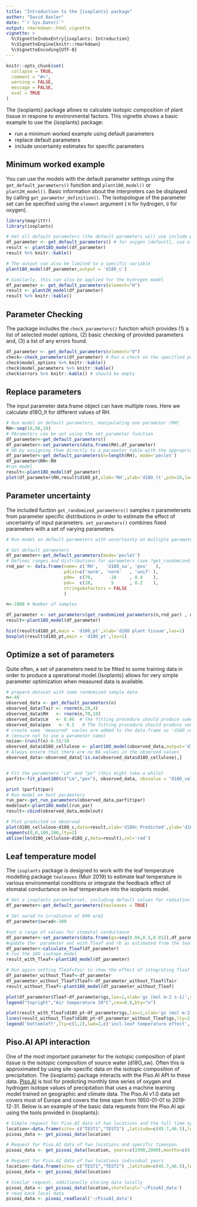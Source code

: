 ```yaml
---
title: "Introduction to the {isoplants} package"
author: "David Basler"
date: "`r Sys.Date()`"
output: rmarkdown::html_vignette
vignette: >
  %\VignetteIndexEntry{isoplants: Introduction}
  %\VignetteEngine{knitr::rmarkdown}
  %\VignetteEncoding{UTF-8}
---
```


```r
knitr::opts_chunk$set(
  collapse = TRUE,
  comment = "#>",
  warning = FALSE,
  message = FALSE,
  eval = TRUE
)
```

The {isoplants} package allows to calculate isotopic composition of plant tissue in respone to environmental factors. 
This vignette shows a basic example to use the {isoplants} package:

- run a minimum worked example using default parameters
- replace default parameters
- include uncertainty estimates for specific parameters

## Minimum worked example

You can use the models with the default parameter settings using the `get_default_parameters()` function and `plant18O_model()` or `plant2H_model()`. Basic information about the interpreters can be displayed by calling `get_parameter_definition()`. The isotopologue of the parameter set can be specified using the `element` argument ( `H` for hydrogen, `O` for oxygen).


```r

library(magrittr)
library(isoplants)

# Get all default parameters (the default parameters will use include parameters for the Péclet model)
df_parameter <- get_default_parameters() # for oxygen [default], use element='O' to specify oxygen explicitly
result <- plant18O_model(df_parameter)
result %>% knitr::kable()

# The output can also be limited to a specific variable
plant18O_model(df_parameter,output = 'd18O_c')

# Similarly, this can also be applied for the hydrogen model
df_parameter <- get_default_parameters(element="H")
result <- plant2H_model(df_parameter)
result %>% knitr::kable()

```

## Parameter Checking

The package includes the `check_parameters()` function which provides 
(1) a list of selected model options, 
(2) basic checking of provided parameters and, 
(3) a list of any errors found.


```r
df_parameter <- get_default_parameters(element="O")
check<-check_parameters(df_parameter) # Run a check on the specified parameters
check$model_options %>% knitr::kable()
check$model_parameters %>% knitr::kable()
check$errors %>% knitr::kable() # should be empty

```

## Replace parameters

The input parameter data.frame object can have multiple rows. Here we calculate d18O_lt for different values of RH.

```r
# Run model on default parameters, manipulating one parameter (RH)
RH<-seq(10,90,10)
# PArameters can be set using the set_parameter function
df_parameter<-get_default_parameters()
df_parameter<-set_parameters(data.frame(RH),df_parameter)
# OR by assigning them directly to a parameter table with the appropriate number of rows
df_parameter<-get_default_parameters(n=length(RH), mode='peclet')
df_parameter$RH<-RH
#run model
result<-plant18O_model(df_parameter)
plot(df_parameter$RH,result$d18O_pt,xlab='RH',ylab='d18O_lt',pch=19,las=1)
```

## Parameter uncertainty

The included fuction `get_randomized_parameters()` samples n parametersets from parameter specific distributions in order to estimate the effect of uncertainty of input parameters. `set_parameters()` combines fixed parameters with a set of varying parameters.

```r
# Run model on default parameters with uncertainty on multiple parameter

# Get default parameters
df_parameter<-get_default_parameters(mode='peclet')
# Defines ranges and distributions for parameters (see ?get_randomized_parameters for detailed information on the imput format and further options)
rnd_par <- data.frame(name= c('RH',   'd18O_sw', 'pex'   ),
                      pdist=c('norm', 'norm'   , 'unif' ),
                      pdm=  c(70,      -10     , 0.4    ),
                      pdv=  c(20,       5      , 0.2    ),
                      stringsAsFactors = FALSE
                      )

n<-1000 # Number of samples

df_parameter <- set_parameters(get_randomized_parameters(n,rnd_par) , df_parameter)
result<-plant18O_model(df_parameter)

```
```r
hist(result$d18O_pt,main = 'd18O_pt',xlab='d18O plant tissue',las=1)
boxplot(result$d18O_pt,main = 'd18O_pt',las=1)

```


## Optimize a set of parameters

Quite often, a set of parameters need to be fitted to some training data in order to produce a operational model.{Isoplants} allows for very simple parameter optimization when measured data is available.

```r

# prepare dataset with some randomized sample data
n<-40
observed_data <- get_default_parameters(n)
observed_data$Tair <- rnorm(n,20,4)
observed_data$RH   <- rnorm(n,70,10)
observed_data$Lm   <- 0.06  # The fitting procedure should produce something close to this value
observed_data$pex   <- 0.5   # The fitting procedure should produce something close to this value
# create some 'measured' vaules are added to the data.frame as 'd18O_cellulose'
# (ensure not to use a parameter name)
noise<-(runif(n)-0.5)/10
observed_data$d18O_cellulose <- plant18O_model(observed_data,output='d18O_c') + noise
# Always ensure that there are no NA values in the observed values
observed_data<-observed_data[!is.na(observed_data$d18O_cellulose),]


# Fit the parameters "Lm" and "px" (this might take a while)
parfit<-fit_plant18O(c("Lm","pex"), observed_data, obsvalue = "d18O_cellulose", modvalue ="d18O_c")

print (parfit$par)
# Run model on best parameters
run_par<-get_run_parameters(observed_data,parfit$par)
modelout<-plant18O_model(run_par)
result<-cbind(observed_data,modelout)

```
```r

# Plot predicted vs observed
plot(d18O_cellulose~d18O_c,data=result,xlab='d18Oc Predicted',ylab='d18Oc Observed',las=1,pch=19,col='red')
segments(0,0,100,100,lty=2)
abline(lm(d18O_cellulose~d18O_c,data=result),col='red')

```




## Leaf temperature model

The `isoplants` package is designed to work with the leaf temperature modelling package `tealeaves` (Muir 2019) to estimate leaf temperature in various environmental conditions or integrate the feedback effect of stomatal conductance on leaf temperature into the isoplants model.


```r

# Get a isoplants parameterset, including default values for radiation windspeed and leaf size
df_parameter<-get_default_parameters(tealeaves = TRUE) 

# Set swrad to irradiance at 800 w/m2
df_parameter$swrad<-300

#set a range of values for stomatal conductance
df_parameter<-set_parameters(data.frame(gs=seq(0.04,0.5,0.01)),df_parameter) 
#update the  parameter set with Tleaf and rb as estimated from the tealeaves model
df_parameter<-calculate_Tleaf(df_parameter) 
# run the 18O isotope model
result_with_Tleaf<-plant18O_model(df_parameter)

# Run again setting Tleaf=Tair to show the effect of integrating Tleaf
df_parameter_without_Tleaf<-df_parameter
df_parameter_without_Tleaf$Tleaf<-df_parameter_without_Tleaf$Tair
result_without_Tleaf<-plant18O_model(df_parameter_without_Tleaf)


```
```r

plot(df_parameter$Tleaf~df_parameter$gs,las=1,xlab='gs (mol m-2 s-1)',ylab='Leaf tempertaure (°C)',type='l')
legend("topright","Air temperature 20°C",cex=0.8,bty="n")

plot(result_with_Tleaf$d18O_pt~df_parameter$gs,las=1,xlab='gs (mol m-2 s-1)',ylab='d18O plant tissue (‰)',type='l',lwd=2,col="#00AFBB")
lines(result_without_Tleaf$d18O_pt~df_parameter_without_Tleaf$gs,lty=2,lwd=2,col="#FC4E07")
legend('bottomleft',lty=c(1,2),lwd=2,c('incl.leaf temperature effect','excl. leaf temperature effect'),col=c(col="#00AFBB","#FC4E07"),bty='n',cex=0.8)

```


## Piso.AI API interaction

One of the most important parameter for the isotopic composition of plant tissue is the isotopic composition of source water (d18O_sw). Often this is approximated by using site-specific data on the isotopic composition of precipitation. The {isoplants} package interacts with the Piso.AI API to these data. [Piso.AI](https://isotope.bot.unibas.ch/PisoAI/) is tool for predicting monthly time series of oxygen and hydrogen isotope values of precipitation that uses a machine learning model trained on geographic and climate data. The Piso.AI v1.0 data set covers most of Europe and covers the time span from 1950-01-01 to 2019-12-31. 
Below is an example of the basic data requests from the Piso.AI api using the tools provided in {isoplants}:

```r
# Simple request for Piso.AI data of two locations and the full time span of Piso.AI
location<-data.frame(site= c("TEST1","TEST2") ,latitude=c(45.7,46.5),longitude=c(7.6,8.0))
pisoai_data <- get_pisoai_data(location)

# Request for Piso.AI data of two locations and specific timespan
pisoai_data <- get_pisoai_data(location, years=c(1990,2000),months=c(4,6))

# Request for Piso.AI data of two locations individual years
location<-data.frame(site= c("TEST1","TEST2") ,latitude=c(45.7,46.5),longitude=c(7.6,8.0),years=c(1979,2010),stringsAsFactors = FALSE)
pisoai_data <- get_pisoai_data(location)

# Similar request, additionally storing data locally
pisoai_data <- get_pisoai_data(location,storelocal='~/PisoAI_data')
# read back local data
pisoai_data <- pisoai_readlocal('~/PisoAI_data')
```
